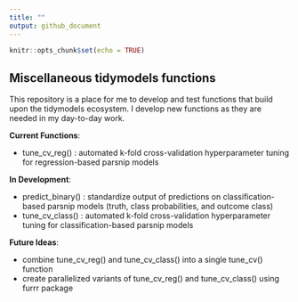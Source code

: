 ```yaml
---
title: ""
output: github_document
---
```


```r
knitr::opts_chunk$set(echo = TRUE)
```

## Miscellaneous tidymodels functions

This repository is a place for me to develop and test functions that build upon the tidymodels ecosystem. I develop new functions as they are needed in my day-to-day work.

__Current Functions__:

* tune_cv_reg() : automated k-fold cross-validation hyperparameter tuning for regression-based parsnip models


__In Development__:

* predict_binary() : standardize output of predictions on classification-based parsnip models (truth, class probabilities, and outcome class)
* tune_cv_class() : automated k-fold cross-validation hyperparameter tuning for classification-based parsnip models


__Future Ideas__:

* combine tune_cv_reg() and tune_cv_class() into a single tune_cv() function
* create parallelized variants of tune_cv_reg() and tune_cv_class() using furrr package
